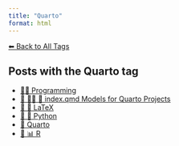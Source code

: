 ```yaml
---
title: "Quarto"
format: html
---
```


[⬅ Back to All Tags](../tags.qmd)

## Posts with the **Quarto** tag

- [👨‍💻 Programming](/posts/programming/index.html)
- [📘 👨‍💻 📄 index.qmd Models for Quarto Projects](/posts/programming/models-index-quarto.html)
- [📄 📐 LaTeX](/posts/programming/latex/index.html)
- [📄 🐍 Python](/posts/programming/python/index.html)
- [📄 Quarto](/posts/programming/quarto/index.html)
- [📄 📊 R](/posts/programming/r/index.html)
